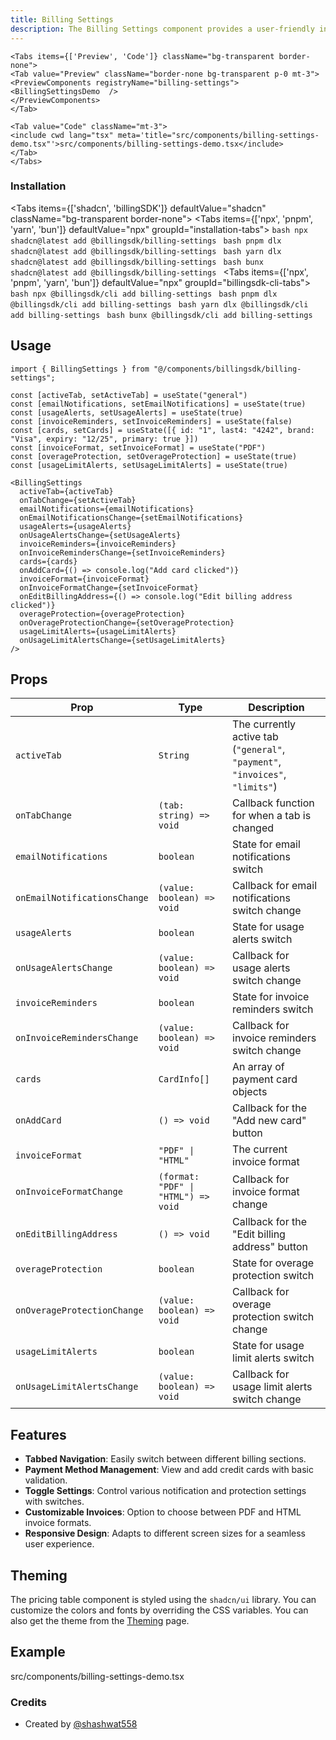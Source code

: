 ```yaml
---
title: Billing Settings
description: The Billing Settings component provides a user-friendly interface for managing billing preferences, payment methods, invoices, and usage limits. This component features a tabbed navigation system, form controls, and an interactive payment card management section.
---
```


    <Tabs items={['Preview', 'Code']} className="bg-transparent border-none">
    <Tab value="Preview" className="border-none bg-transparent p-0 mt-3">
    <PreviewComponents registryName="billing-settings">
    <BillingSettingsDemo  />
    </PreviewComponents>
    </Tab>

    <Tab value="Code" className="mt-3">
    <include cwd lang="tsx" meta='title="src/components/billing-settings-demo.tsx"'>src/components/billing-settings-demo.tsx</include>
    </Tab>
    </Tabs>


### Installation
<Tabs items={['shadcn', 'billingSDK']} defaultValue="shadcn" className="bg-transparent border-none">
    <Tab value="shadcn" className="border-none bg-transparent p-0 mt-3">
        <Tabs items={['npx', 'pnpm', 'yarn', 'bun']} defaultValue="npx" groupId="installation-tabs">
            <Tab value="npx">
                ```bash
                npx shadcn@latest add @billingsdk/billing-settings
                ```
            </Tab>
            <Tab value="pnpm">
                ```bash
                pnpm dlx shadcn@latest add @billingsdk/billing-settings
                ```
            </Tab>
            <Tab value="yarn">
                ```bash
                yarn dlx shadcn@latest add @billingsdk/billing-settings
                ```
            </Tab>
            <Tab value="bun">
                ```bash
                bunx shadcn@latest add @billingsdk/billing-settings
                ```
            </Tab>
        </Tabs>
    </Tab>
    <Tab value="billingSDK" className="border-none bg-transparent p-0 mt-3">
        <Tabs items={['npx', 'pnpm', 'yarn', 'bun']} defaultValue="npx" groupId="billingsdk-cli-tabs">
            <Tab value="npx">
                ```bash
                npx @billingsdk/cli add billing-settings
                ```
            </Tab>
            <Tab value="pnpm">
                ```bash
                pnpm dlx @billingsdk/cli add billing-settings
                ```
            </Tab>
            <Tab value="yarn">
                ```bash
                yarn dlx @billingsdk/cli add billing-settings
                ```
            </Tab>
            <Tab value="bun">
                ```bash
                bunx @billingsdk/cli add billing-settings
                ```
            </Tab>
        </Tabs>
    </Tab>
</Tabs>

## Usage

```tsx
import { BillingSettings } from "@/components/billingsdk/billing-settings";
```

```tsx
const [activeTab, setActiveTab] = useState("general")
const [emailNotifications, setEmailNotifications] = useState(true)
const [usageAlerts, setUsageAlerts] = useState(true)
const [invoiceReminders, setInvoiceReminders] = useState(false)
const [cards, setCards] = useState([{ id: "1", last4: "4242", brand: "Visa", expiry: "12/25", primary: true }])
const [invoiceFormat, setInvoiceFormat] = useState("PDF")
const [overageProtection, setOverageProtection] = useState(true)
const [usageLimitAlerts, setUsageLimitAlerts] = useState(true)
```

```tsx
<BillingSettings
  activeTab={activeTab}
  onTabChange={setActiveTab}
  emailNotifications={emailNotifications}
  onEmailNotificationsChange={setEmailNotifications}
  usageAlerts={usageAlerts}
  onUsageAlertsChange={setUsageAlerts}
  invoiceReminders={invoiceReminders}
  onInvoiceRemindersChange={setInvoiceReminders}
  cards={cards}
  onAddCard={() => console.log("Add card clicked")}
  invoiceFormat={invoiceFormat}
  onInvoiceFormatChange={setInvoiceFormat}
  onEditBillingAddress={() => console.log("Edit billing address clicked")}
  overageProtection={overageProtection}
  onOverageProtectionChange={setOverageProtection}
  usageLimitAlerts={usageLimitAlerts}
  onUsageLimitAlertsChange={setUsageLimitAlerts}
/>
```

## Props

| Prop | Type | Description |
|------|------|-------------|
| `activeTab` | `String` | The currently active tab (`"general"`, `"payment"`, `"invoices"`, `"limits"`) |
| `onTabChange` | `(tab: string) => void` | Callback function for when a tab is changed |
| `emailNotifications` | `boolean` | State for email notifications switch |
| `onEmailNotificationsChange` | `(value: boolean) => void` | Callback for email notifications switch change |
| `usageAlerts` | `boolean` | 	State for usage alerts switch |
| `onUsageAlertsChange` | `(value: boolean) => void` | Callback for usage alerts switch change |
| `invoiceReminders` | `boolean` | State for invoice reminders switch |
| `onInvoiceRemindersChange` | `(value: boolean) => void` | Callback for invoice reminders switch change |
| `cards` | `CardInfo[]` | An array of payment card objects |
| `onAddCard` | `() => void` | Callback for the "Add new card" button |
| `invoiceFormat` | `"PDF" \| "HTML"` | The current invoice format |
| `onInvoiceFormatChange` | `(format: "PDF" \| "HTML") => void` | Callback for invoice format change |
| `onEditBillingAddress` | `() => void` | Callback for the "Edit billing address" button |
| `overageProtection` | `boolean` | State for overage protection switch |
| `onOverageProtectionChange` | `(value: boolean) => void` | Callback for overage protection switch change |
| `usageLimitAlerts` | `boolean` | State for usage limit alerts switch |
| `onUsageLimitAlertsChange` | `(value: boolean) => void` | Callback for usage limit alerts switch change |


## Features

- **Tabbed Navigation**: Easily switch between different billing sections.
- **Payment Method Management**: View and add credit cards with basic validation.
- **Toggle Settings**: Control various notification and protection settings with switches.
- **Customizable Invoices**: Option to choose between PDF and HTML invoice formats.
- **Responsive Design**: Adapts to different screen sizes for a seamless user experience.

## Theming

The pricing table component is styled using the `shadcn/ui` library. You can customize the colors and fonts by overriding the CSS variables. You can also get the theme from the [Theming](/docs/theming) page.

## Example
<include cwd lang="tsx" meta='title="src/components/billing-settings-demo.tsx"'>src/components/billing-settings-demo.tsx</include>

### Credits
- Created by [@shashwat558](https://github.com/shashwat558)